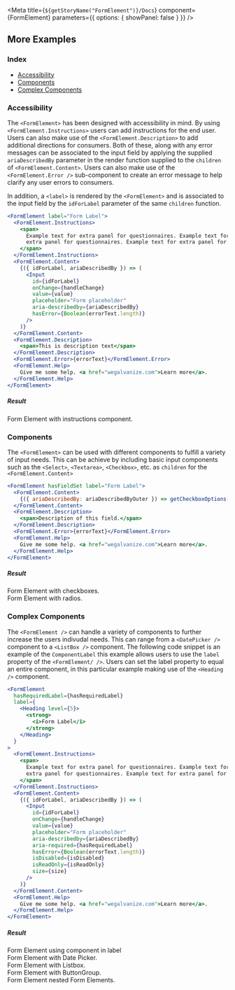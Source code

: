 
<Meta
  title={`${getStoryName("FormElement")}/Docs`}
  component={FormElement}
  parameters={{ options: { showPanel: false } }}
/>

<Description markdown={Readme} />

## More Examples

### Index

- <a href="#accessibility">Accessibility</a>
- <a href="#components">Components</a>
- <a href="#complex-components">Complex Components</a>

### Accessibility

The `<FormElement>` has been designed with accessibility in mind. By using `<FormElement.Instructions>` users can add instructions for the end user. Users can also make use of the `<FormElement.Description>` to add additional directions for consumers. Both of these, along with any error messages can be associated to the input field by applying the supplied `ariaDescribedBy` parameter in the render function supplied to the `children` of `<FormElement.Content>`. Users can also make use of the `<FormElement.Error />` sub-component to create an error message to help clarify any user errors to consumers.

In addition, a `<label>` is rendered by the `<FormElement>` and is associated to the input field by the `idForLabel` parameter of the same `children` function.

```jsx
<FormElement label="Form Label">
  <FormElement.Instructions>
    <span>
      Example text for extra panel for questionnaires. Example text for extra panel for questionnaires Example text for
      extra panel for questionnaires. Example text for extra panel for questionnaires
    </span>
  </FormElement.Instructions>
  <FormElement.Content>
    {({ idForLabel, ariaDescribedBy }) => (
      <Input
        id={idForLabel}
        onChange={handleChange}
        value={value}
        placeholder="Form placeholder"
        aria-describedby={ariaDescribedBy}
        hasError={Boolean(errorText.length)}
      />
    )}
  </FormElement.Content>
  <FormElement.Description>
    <span>This is description text</span>
  </FormElement.Description>
  <FormElement.Error>{errorText}</FormElement.Error>
  <FormElement.Help>
    Give me some help. <a href="wegalvanize.com">Learn more</a>.
  </FormElement.Help>
</FormElement>
```

##### Result

<FormElementStory>
  <Tagline>Form Element with instructions component.</Tagline>
  <br />
  <AccessibilityExample />
</FormElementStory>

### Components

The `<FormElement>` can be used with different components to fulfill a variety of input needs. This can be achieve by including basic input components such as the `<Select>`, `<Textarea>`, `<Checkbox>`,  etc. as `children` for the `<FormElement.Content>`

```jsx
<FormElement hasFieldSet label="Form Label">
  <FormElement.Content>
    {({ ariaDescribedBy: ariaDescribedByOuter }) => getCheckboxOptions(ariaDescribedByOuter)}
  </FormElement.Content>
  <FormElement.Description>
    <span>Description of this field.</span>
  </FormElement.Description>
  <FormElement.Error>{errorText}</FormElement.Error>
  <FormElement.Help>
    Give me some help. <a href="wegalvanize.com">Learn more</a>.
  </FormElement.Help>
</FormElement>
```

##### Result

<FormElementStory>
  <Tagline>Form Element with checkboxes.</Tagline>
  <br />
  <CheckboxExample />
</FormElementStory>
<Rule />
<FormElementStory>
  <Tagline>Form Element with radios.</Tagline>
  <br />
  <RadioExample />
</FormElementStory>

### Complex Components

The `<FormElement />` can handle a variety of components to further increase the users indivudal needs. This can range from a `<DatePicker />` component to a `<ListBox />` component. The following code snippet is an example of the `ComponentLabel` this example allows users to use the `label` property of the `<FormElement/ />`. Users can set the label property to equal an entire component, in this particular example making use of the `<Heading />` component.

```jsx
<FormElement
  hasRequiredLabel={hasRequiredLabel}
  label={
    <Heading level={5}>
      <strong>
        <i>Form Label</i>
      </strong>
    </Heading>
  }
>
  <FormElement.Instructions>
    <span>
      Example text for extra panel for questionnaires. Example text for extra panel for questionnaires Example text for
      extra panel for questionnaires. Example text for extra panel for questionnaires
    </span>
  </FormElement.Instructions>
  <FormElement.Content>
    {({ idForLabel, ariaDescribedBy }) => (
      <Input
        id={idForLabel}
        onChange={handleChange}
        value={value}
        placeholder="Form placeholder"
        aria-describedby={ariaDescribedBy}
        aria-required={hasRequiredLabel}
        hasError={Boolean(errorText.length)}
        isDisabled={isDisabled}
        isReadOnly={isReadOnly}
        size={size}
      />
    )}
  </FormElement.Content>
  <FormElement.Help>
    Give me some help. <a href="wegalvanize.com">Learn more</a>.
  </FormElement.Help>
</FormElement>
```

##### Result

<FormElementStory>
  <Tagline>Form Element using component in label</Tagline>
  <br />
  <ComponentLabelExample />
</FormElementStory>
<Rule />
<FormElementStory>
  <Tagline>Form Element with Date Picker.</Tagline>
  <br />
  <DatePickerExample />
</FormElementStory>
<Rule />
<FormElementStory>
  <Tagline>Form Element with Listbox.</Tagline>
  <br />
  <ListBoxExample />
</FormElementStory>
<Rule />
<FormElementStory>
  <Tagline>Form Element with ButtonGroup.</Tagline>
  <br />
  <ButtonGroupExample />
</FormElementStory>
<Rule />
<FormElementStory>
  <Tagline>Form Element nested Form Elements.</Tagline>
  <br />
  <NestedExample />
</FormElementStory>
